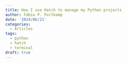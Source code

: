 ```yaml
---
title: How I use Hatch to manage my Python projects
author: Fábio P. Fortkamp
date: '2024/06/21'
categories:
  - Articles
tags:
  - python
  - hatch
  - terminal
draft: true
---
```


